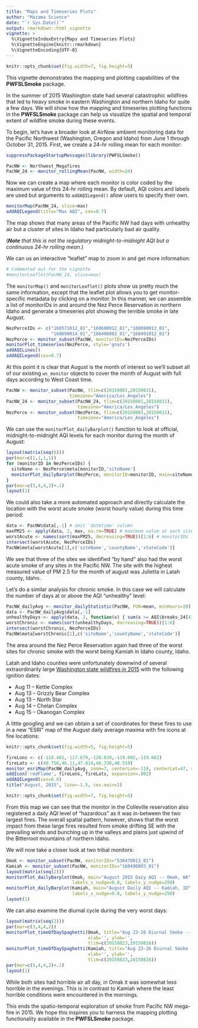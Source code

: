 ```yaml
---
title: "Maps and Timeseries Plots"
author: "Mazama Science"
date: "`r Sys.Date()`"
output: rmarkdown::html_vignette
vignette: >
  %\VignetteIndexEntry{Maps and Timeseries Plots}
  %\VignetteEngine{knitr::rmarkdown}
  %\VignetteEncoding{UTF-8}
---
```


```r
knitr::opts_chunk$set(fig.width=7, fig.height=5)
```

This vignette demonstrates the mapping and plotting capabilities of the **PWFSLSmoke** package.

In the summer of 2015 Washington state had several catastrophic wildfires that led to heavy smoke in eastern Washington and northern Idaho for quite a few days. We will show how the mapping and timeseries plotting functions in the **PWFSLSmoke** package can help us visualize the spatial and temporal extent of wildfire smoke during these events.

To begin, let's have a broader look at AirNow ambient monitoring data for the Pacific Northwest (Washington, Oregon and Idaho) from June 1 through October 31, 2015. First, we create a 24-hr rolling mean for each monitor:

```r
suppressPackageStartupMessages(library(PWFSLSmoke))

PacNW <- Northwest_Megafires
PacNW_24 <- monitor_rollingMean(PacNW, width=24)
```

Now we can create a map where each monitor is color coded by the maximum value of this 24-hr rolling mean. By default, AQI colors and labels are used but arguments to `addAQILegend()` allow users to specify their own.

```r
monitorMap(PacNW_24, slice=max)
addAQILegend(title="Max AQI", cex=0.7)
```

The map shows that many areas of the Pacific NW had days with unhealthy air but a cluster of sites in
Idaho had particularly bad air quality.

(*__Note__ that this is not the regulatory midnight-to-midnight AQI but a continuous 24-hr rolling mean.*)

We can us an interactive "leaflet" map to zoom in and get more information:

```r
# Commented out for the vignette
#monitorLeaflet(PacNW_24, slice=max)
```

The `monitorMap()` and `monitorLeaflet()` plots show us pretty much the same information, except that the leaflet plot allows you to get monitor-specific metadata by clicking on a monitor.
In this manner, we can assemble a list of monitorIDs in and around the Nez Perce Reservation in northern Idaho and generate a timeseries plot showing the terrible smoke in late August.

```r
NezPerceIDs <- c("160571012_01","160690012_01","160690013_01",
                 "160690014_01","160490003_01","160491012_01")
NezPerce <- monitor_subset(PacNW, monitorIDs=NezPerceIDs)
monitorPlot_timeseries(NezPerce, style='gnats')
addAQILines()
addAQILegend(cex=0.7)
```

At this point it is clear that August is the month of interest so we'll subset all of our existing `ws_monitor` objects to cover the month of August with full days according to West Coast time.

```r
PacNW <- monitor_subset(PacNW, tlim=c(20150801,20150831),
                        timezone="America/Los_Angeles")
PacNW_24 <- monitor_subset(PacNW_24, tlim=c(20150801,20150831),
                           timezone="America/Los_Angeles")
NezPerce <- monitor_subset(NezPerce, tlim=c(20150801,20150831),
                           timezone="America/Los_Angeles")
```

We can use the `monitorPlot_dailyBarplot()` function to look at official, midnight-to-midnight AQI levels for each monitor during the month of August:

```r
layout(matrix(seq(6)))
par(mar=c(1,1,1,1))
for (monitorID in NezPerceIDs) {
  siteName <- NezPerce$meta[monitorID,'siteName']
  monitorPlot_dailyBarplot(NezPerce, monitorID=monitorID, main=siteName, axes=FALSE) 
}
par(mar=c(5,4,4,2)+.1)
layout(1)
```


We could also take a more automated approach and directly calculate the location with the worst acute smoke (worst hourly value) during this time period:

```r
data <- PacNW$data[,-1] # omit 'datetime' column
maxPM25 <- apply(data, 2, max, na.rm=TRUE) # maximum value at each site
worstAcute <- names(sort(maxPM25, decreasing=TRUE))[1:6] # monitorIDs for the six worst sites in PacNW
intersect(worstAcute, NezPerceIDs)
PacNW$meta[worstAcute[1],c('siteName','countyName','stateCode')]
```

We see that three of the sites we identified "by hand" also had the worst acute smoke of any sites in the Pacific NW. The site with the highest measured value of PM 2.5 for the month of august was Julietta in Latah county, Idaho.

Let's do a similar analysis for chronic smoke. In this case we will calculate the number of days at or above
the AQI "unhealthy" level: 

```r
PacNW_dailyAvg <- monitor_dailyStatistic(PacNW, FUN=mean, minHours=20)
data <- PacNW_dailyAvg$data[,-1]
unhealthyDays <- apply(data, 2, function(x) { sum(x >= AQI$breaks_24[4], na.rm=TRUE) })
worstChronic <- names(sort(unhealthyDays, decreasing=TRUE))[1:6]
intersect(worstChronic, NezPerceIDs)
PacNW$meta[worstChronic[1],c('siteName','countyName','stateCode')]
```

The area around the Nez Perce Reservation again had three of the worst sites for chronic smoke with the worst being Kamiah in Idaho county, Idaho.

Latah and Idaho counties were unfortunately downwind of several extraordinarily large [Washington state wildfires in 2015](https://en.wikipedia.org/wiki/2015_Washington_wildfires) with the following ignition dates:

 * Aug 11 -- Kettle Complex
 * Aug 13 -- Grizzly Bear Complex
 * Aug 13 -- North Star
 * Aug 14 -- Chelan Complex
 * Aug 15 -- Okanogan Complex
 
A little googling and we can obtain a set of coordinates for these fires to use in a new "ESRI" map of the August daily average maxima with fire icons at fire locations:
 
```r
knitr::opts_chunk$set(fig.width=5, fig.height=5)
```

```r
fireLons <- c(-118.461,-117.679,-120.039,-119.002,-119.662)
fireLats <- c(48.756,46.11,47.814,48.338,48.519)
monitor_esriMap(PacNW_dailyAvg, zoom=7, centerLon=-118, centerLat=47, slice=max)
addIcon('redFlame', fireLons, fireLats, expansion=.002)
addAQILegend(cex=0.8)
title("August, 2015", line=-1.5, cex.main=2)
```

```r
knitr::opts_chunk$set(fig.width=7, fig.height=5)
```

From this map we can see that the monitor in the Colleville reservation also registered a daily AQI level of "hazardous"
as it was in-between the two largest fires. The overall spatial pattern, however, shows that the worst impact from these
large fires resulted from smoke drifting SE with the prevailing winds and bunching up in the valleys and plains just upwind of the Bitterroot mountains of northern Idaho. 

We will now take a closer look at two tribal monitors:

```r
Omak <- monitor_subset(PacNW, monitorIDs="530470013_01")
Kamiah <- monitor_subset(PacNW, monitorIDs="160490003_01")
layout(matrix(seq(2)))
monitorPlot_dailyBarplot(Omak, main="August 2015 Daiy AQI -- Omak, WA",
                         labels_x_nudge=0.8, labels_y_nudge=250)
monitorPlot_dailyBarplot(Kamiah, main="August Daily AQI -- Kamiah, ID",
                         labels_x_nudge=0.8, labels_y_nudge=250)
layout(1)
```

We can also examine the diurnal cycle during the very worst days:

```r
layout(matrix(seq(2)))
par(mar=c(3,4,4,2))
monitorPlot_timeOfDaySpaghetti(Omak, title="Aug 23-26 Diurnal Smoke -- Omak, WA",
                               xlab='', ylab='',
                               tlim=c(20150823,20150826))
monitorPlot_timeOfDaySpaghetti(Kamiah, title="Aug 23-26 Diurnal Smoke -- Kamiah, ID",
                               xlab='', ylab='',
                               tlim=c(20150823,20150826))
par(mar=c(5,4,4,2)+.1)
layout(1)
```

While both sites had horrible air all day, in Omak it was somewhat less horrible in the evenings. This is in contrast to
Kamiah where the least horrible conditions were encountered in the mornings.

This ends the spatio-temporal exploration of smoke from Pacific NW mega-fire in 2015.
We hope this inspires you to harness the mapping plotting functionality available in the **PWFSLSmoke** package.
